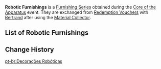 {{Terminology Infobox
|image = Item Traveling Horned Owl.png
|type  = Furnishing Series
|event = Core of the Apparatus
}}
'''Robotic Furnishings''' is a [[Furnishing Series]] obtained during the [[Core of the Apparatus]] event. They are exchanged from [[Redemption Vouchers]] with [[Bertrand]] after using the [[Material Collector]].

==List of Robotic Furnishings==
{{Furnishings by Category Table|Robotic Furnishings|header=[[Furnishings]] in the Robotic Furnishings Series}}

==Change History==
{{Change History|2.7}}
[[Category:Robotic Furnishings| ]]

[[pt-br:Decorações Robóticas]]